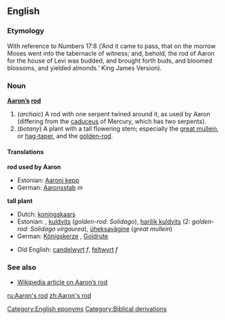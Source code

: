 {{wikisource1911Enc|Aaron's Rod}}
==English==

===Etymology===
With reference to Numbers 17:8 (‘And it came to pass, that on the morrow Moses went into the tabernacle of witness; and, behold, the rod of Aaron for the house of Levi was budded, and brought forth buds, and bloomed blossoms, and yielded almonds.’  King James Version).

===Noun===
'''[[Aaron]][['s|’s]] [[rod]]'''

#(''archaic'') A rod with one serpent twined around it, as used by Aaron (differing from the [[caduceus]] of Mercury, which has two serpents).
#(''botany'') A plant with a tall flowering stem; especially the [[great mullein]], or [[hag-taper]], and the [[golden-rod]].

====Translations====
'''rod used by Aaron'''
{{top}}
*Estonian: [[Aaroni kepp]]
*German: [[Aaronsstab]] ''m''
{{mid}}
{{bottom}}

'''tall plant'''
{{top}}
*Dutch: [[koningskaars]] {{f}}
*Estonian: , [[kuldvits]] (''golden-rod'': ''Solidago''), [[harilik kuldvits]] (2: ''golden-rod'': ''Solidago virgaurea''), [[üheksavägine]] (''great mullein'') 
*German: [[Königskerze]] {{f}}, [[Goldrute]] {{f}}
{{mid}}
*Old English: [[candelwyrt]] ''f'', [[feltwyrt]] ''f''
{{bottom}}

===See also===
*[[w:en:Aaron's_rod|Wikipedia article on Aaron’s rod]]

[[Category:English eponyms]]
[[Category:Biblical derivations]]
[[ru:Aaron's rod]]
[[zh:Aaron's rod]]